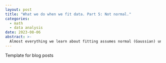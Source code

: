 ```yaml
---
layout: post
title: "What we do when we fit data. Part 5: Not normal."
categories:
  - math
  - data analysis
date: 2023-08-06
abstract: >-
  Almost everything we learn about fitting assumes normal (Gaussian) uncertainty.  Despite the Central Limit Theorem, real data often is *not* normally distributed.  Should we care?  If we do, what changes?
---
```


Template for blog posts